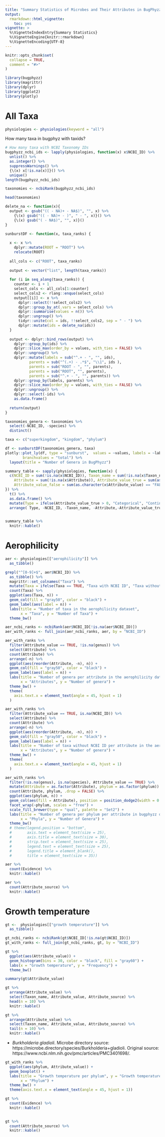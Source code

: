 ```yaml
---
title: "Summary Statistics of Microbes and Their Attributes in BugPhyzz"
output:
  rmarkdown::html_vignette:
    toc: yes
vignette: >
  %\VignetteIndexEntry{Summary Statistics}
  %\VignetteEngine{knitr::rmarkdown}
  %\VignetteEncoding{UTF-8}
---
```


```r
knitr::opts_chunk$set(
  collapse = TRUE,
  comment = "#>"
)
```

```r
library(bugphyzz)
library(magrittr)
library(dplyr)
library(ggplot2)
library(plotly)
```

# All Taxa

```r
physiologies <- physiologies(keyword = "all")
```

How many taxa in bugphyz with taxids?

```r
# How many taxa with NCBI Taxonomy IDs
bugphyzz_ncbi_ids <- lapply(physiologies, function(x) x$NCBI_ID) %>% 
  unlist() %>% 
  as.integer() %>% 
  suppressWarnings() %>% 
  {\(x) x[!is.na(x)]}() %>% 
  unique() 
length(bugphyzz_ncbi_ids)
```

```r
taxonomies <- ncbiRank(bugphyzz_ncbi_ids)

```

```r
head(taxonomies)

```

```r
delete_na <- function(x){ 
  output <- gsub("(( - NA)+ - NA$)", "", x) %>% 
    {\(x) gsub("(( - NA)+ - )", " - ", x)}() %>% 
    {\(x) gsub("( - NA$)", "", x)}()
}

sunburstDF <- function(x, taxa_ranks) {
  
  x <- x %>% 
    dplyr::mutate(ROOT = "ROOT") %>% 
    relocate(ROOT)
    
  all_cols <- c("ROOT", taxa_ranks)
  
  output <- vector("list", length(taxa_ranks))
  
  for (i in seq_along(taxa_ranks)) {
    counter <- i + 1 
    select_cols <- all_cols[1:counter]
    select_cols2 <- rlang::enquo(select_cols)
    output[[i]] <- x %>% 
      dplyr::select(!!select_cols2) %>% 
      dplyr::group_by_at(.vars = select_cols) %>% 
      dplyr::summarise(values = n()) %>%
      dplyr::ungroup() %>% 
      tidyr::unite(col = ids, !!select_cols2, sep = " - ") %>% 
      dplyr::mutate(ids = delete_na(ids))
  }
  
  output <- dplyr::bind_rows(output) %>% 
    dplyr::group_by(ids) %>% 
    dplyr::slice_max(order_by = values, with_ties = FALSE) %>% 
    dplyr::ungroup() %>% 
    dplyr::mutate(labels = sub("^.+ - ", "", ids),
           parents = sub("^(.+) - .*$", "\\1", ids ),
           parents = sub("ROOT - ", "", parents),
           parents = sub("ROOT", "", parents),
           parents = sub("^.+ - ", "", parents)) %>% 
    dplyr::group_by(labels, parents) %>% 
    dplyr::slice_max(order_by = values, with_ties = FALSE) %>% 
    dplyr::ungroup() %>% 
    dplyr::select(-ids) %>% 
    as.data.frame()
  
  return(output)
}


```


```r
taxonomies_genera <- taxonomies %>% 
  select(-NCBI_ID, -species) %>% 
  distinct()

taxa <- c("superkingdom", "kingdom", "phylum")

df <- sunburstDF(taxonomies_genera, taxa)
plotly::plot_ly(df, type = "sunburst",  values = ~values, labels = ~labels, parents = ~parents,
        branchvalues = "total") %>% 
  layout(title = "Number of Genera in BugPhyzz")

```


```r
summary_table <- sapply(physiologies, function(x) {
  c(NCBI_ID = sum(!is.na(x$NCBI_ID)), Taxon_name = sum(!is.na(x$Taxon_name)), 
    Attribute = sum(!is.na(x$Attribute)), Attribute_value_true = sum(as.character(x$Attribute_value) == "TRUE", na.rm = TRUE),
    Attribute_value_false = sum(as.character(x$Attribute_value) == "FALSE", na.rm = TRUE))
}) %>% 
  t() %>% 
  as.data.frame() %>% 
  mutate(Type = ifelse(Attribute_value_true > 0, "Categorical", "Continuous")) %>% 
  arrange( Type, -NCBI_ID, -Taxon_name, -Attribute,-Attribute_value_true)
  
```

```r
summary_table %>% 
  knitr::kable()
```


# Aerophilicity
```r
aer <- physiologies[["aerophilicity"]] %>% 
  as_tibble()
```


```r
grepl("^[0-9]+$", aer$NCBI_ID) %>% 
  as_tibble() %>%
  magrittr::set_colnames("Taxa") %>% 
  mutate(Taxa = ifelse(Taxa == TRUE, "Taxa with NCBI ID", "Taxa without NCBI ID")) %>% 
  count(Taxa) %>% 
  ggplot(aes(Taxa, n)) +
  geom_col(fill = "gray50", color = "black") +
  geom_label(aes(label = n)) +
  labs(title = "Number of taxa in the aerophilicity dataset", 
       x = "Taxa", y = "Number of Taxa") +
  theme_bw() 
```

```r
aer_ncbi_ranks <- ncbiRank(aer$NCBI_ID[!is.na(aer$NCBI_ID)])
aer_with_ranks <- full_join(aer_ncbi_ranks, aer, by = "NCBI_ID")
```

```r
aer_with_ranks %>% 
  filter(Attribute_value == TRUE, !is.na(genus)) %>% 
  select(Attribute) %>% 
  count(Attribute) %>% 
  arrange(-n) %>% 
  ggplot(aes(reorder(Attribute, -n), n)) + 
  geom_col(fill = "gray50", color = "black") +
  geom_label(aes(label = n)) +
  labs(title = "Number of genera per attribute in the aerophilicity dataset",
       x = "Attributes", y = "Number of genera") +
  theme_bw() +
  theme(
    axis.text.x = element_text(angle = 45, hjust = 1)
  )
```

```r
aer_with_ranks %>% 
  filter(Attribute_value == TRUE, is.na(NCBI_ID)) %>% 
  select(Attribute) %>% 
  count(Attribute) %>% 
  arrange(-n) %>% 
  ggplot(aes(reorder(Attribute, -n), n)) + 
  geom_col(fill = "gray50", color = "black") +
  geom_label(aes(label = n)) +
  labs(title = "Number of taxa without NCBI ID per attribute in the aerophilicity dataset",
       x = "Attributes", y = "Number of genera") +
  theme_bw() +
  theme(
    axis.text.x = element_text(angle = 45, hjust = 1)
  )
```

```r
aer_with_ranks %>% 
  filter(!is.na(genus), is.na(species), Attribute_value == TRUE) %>% 
  mutate(Attribute = as.factor(Attribute), phylum = as.factor(phylum)) %>% 
  count(Attribute, phylum, .drop = FALSE) %>% 
  ggplot(aes(phylum, n)) +
  geom_col(aes(fill = Attribute), position = position_dodge2(width = 0.9, preserve = "single")) +
  facet_wrap(~phylum, scales = "free") +
  scale_fill_brewer(type = "qual", palette = "Set2") +
  labs(title = "Number of genera per phylum per attribute in bugphyzz dataset",
       x = "Phyla", y = "Number of Genera") +
  theme_bw()
  # theme(legend.position = "bottom",
  #       axis.text = element_text(size = 25),
  #       axis.title = element_text(size = 30),
  #       strip.text = element_text(size = 25),
  #       legend.text = element_text(size = 25),
  #       legend.title = element_blank(),
  #       title = element_text(size = 35))
```

```r
aer %>% 
  count(Evidence) %>% 
  knitr::kable()
```

```r
aer %>% 
  count(Attribute_source) %>% 
  knitr::kable()
```
# Growth temperature

```r
gt <-  physiologies[["growth temperature"]] %>% 
  as_tibble()
```



```r
gt_ncbi_ranks <- ncbiRank(gt$NCBI_ID[!is.na(gt$NCBI_ID)])
gt_with_ranks <- full_join(gt_ncbi_ranks, gt, by = "NCBI_ID")
```


```r
gt %>% 
  ggplot(aes(Attribute_value)) +
  geom_histogram(bins = 30, color = "black", fill = "gray60") +
  labs(x = "Growth temperature", y = "Frequency") +
  theme_bw()
```


```r
summary(gt$Attribute_value)
```


```r
gt %>% 
  arrange(Attribute_value) %>%
  select(Taxon_name, Attribute_value, Attribute_source) %>% 
  head(n = 10) %>% 
  knitr::kable()
```


```r
gt %>% 
  arrange(Attribute_value) %>%
  select(Taxon_name, Attribute_value, Attribute_source) %>% 
  tail(n = 10) %>% 
  knitr::kable()
```

+ *Burkholderia gladioli*.
Microbe directory source: https://microbe.directory/species/Burkholderia+gladioli.
Original source: https://www.ncbi.nlm.nih.gov/pmc/articles/PMC3401698/.


```r
gt_with_ranks %>% 
  ggplot(aes(phylum, Attribute_value)) +
  geom_boxplot() +
  labs(title = "Growth temperature per phylum", y = "Growth temperature (°C)", 
       x = "Phylum") +
  theme_bw() +
  theme(axis.text.x = element_text(angle = 45, hjust = 1))
```


```r
gt %>% 
  count(Evidence) %>% 
  knitr::kable()
  
```
```r
gt %>% 
  count(Attribute_source) %>% 
  knitr::kable()
```

